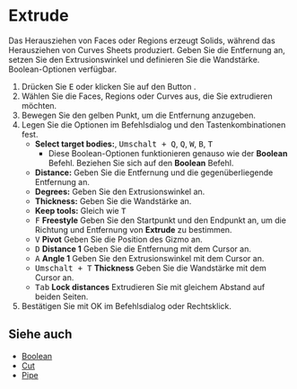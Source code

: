 
# Extrude

<Reference shortcut="E" command="Extrude" button="Rechts von der Befehlsleiste" />

Das Herausziehen von Faces oder Regions erzeugt Solids, während das Herausziehen von Curves Sheets produziert. Geben Sie die Entfernung an, setzen Sie den Extrusionswinkel und definieren Sie die Wandstärke. Boolean-Optionen verfügbar.

1. Drücken Sie <kbd>E</kbd> oder klicken Sie auf den Button <ButtonIcon type="button-extrude" />.
2. Wählen Sie die Faces, Regions oder Curves aus, die Sie extrudieren möchten.
3. Bewegen Sie den gelben Punkt, um die Entfernung anzugeben.
4. Legen Sie die Optionen im Befehlsdialog und den Tastenkombinationen fest.
   - **Select target bodies:**, <kbd>Umschalt + Q</kbd>, <kbd>Q</kbd>, <kbd>W</kbd>, <kbd>B</kbd>, <kbd>T</kbd>
      - Diese Boolean-Optionen funktionieren genauso wie der **Boolean** Befehl. Beziehen Sie sich auf den **Boolean** Befehl.
   - **Distance:** Geben Sie die Entfernung und die gegenüberliegende Entfernung an.
   - **Degrees:** Geben Sie den Extrusionswinkel an.
   - **Thickness:** Geben Sie die Wandstärke an.
   - **Keep tools:** Gleich wie <kbd>T</kbd>
   - <kbd>F</kbd> **Freestyle** Geben Sie den Startpunkt und den Endpunkt an, um die Richtung und Entfernung von **Extrude** zu bestimmen.
   - <kbd>V</kbd> **Pivot** Geben Sie die Position des Gizmo an. 
   - <kbd>D</kbd> **Distance 1** Geben Sie die Entfernung mit dem Cursor an.
   - <kbd>A</kbd> **Angle 1** Geben Sie den Extrusionswinkel mit dem Cursor an.
   - <kbd>Umschalt + T</kbd> **Thickness** Geben Sie die Wandstärke mit dem Cursor an.
   - <kbd>Tab</kbd> **Lock distances** Extrudieren Sie mit gleichem Abstand auf beiden Seiten.
5. Bestätigen Sie mit OK im Befehlsdialog oder Rechtsklick.

## Siehe auch
- [Boolean](./boolean)
- [Cut](./cut)
- [Pipe](./pipe)
